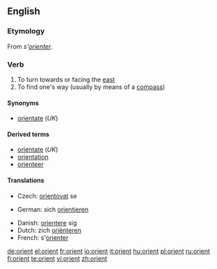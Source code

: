 {{see|Orient}}
==English==
{{rft|fragment=orient, orientation and orientate}}

===Etymology===
From {{F.}} ''s'[[orienter]]''.

===Verb===
{{en-verb}}

# To turn towards or facing the [[east]]
# To find one's way (usually by means of a [[compass]])

====Synonyms====
*[[orientate]] (''UK'')

====Derived terms====
*[[orientate]] (''UK'')
*[[orientation]]
*[[orienteer]]

====Translations====
{{trans-top|to find one's way}}
* Czech: [[orientovat]] se
{{trans-mid}}
* German: sich [[orientieren]]
{{trans-bottom}}

{{checktrans-top}}
*Danish: [[orientere]] sig
*Dutch: zich [[oriënteren]]
*French: s'[[orienter]]
{{trans-bottom}}

[[de:orient]]
[[el:orient]]
[[fr:orient]]
[[io:orient]]
[[it:orient]]
[[hu:orient]]
[[pl:orient]]
[[ru:orient]]
[[fi:orient]]
[[te:orient]]
[[vi:orient]]
[[zh:orient]]